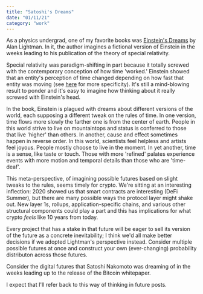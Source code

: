 ```yaml
---
title: "Satoshi's Dreams"
date: "01/11/21"
category: "work"
---
```


As a physics undergrad, one of my favorite books was [Einstein's Dreams](https://en.wikipedia.org/wiki/Einstein%27s_Dreams) by Alan Lightman. In it, the author imagines a fictional version of Einstein in the weeks leading to his publication of the theory of special relativity.

Special relativity was paradigm-shifting in part because it totally screwed with the contemporary conception of how time 'worked.' Einstein showed that an entity's perception of time changed depending on how fast that entity was moving (see [here](https://en.wikipedia.org/wiki/Lorentz_transformation) for more specificity). It's still a mind-blowing result to ponder and it's easy to imagine how thinking about it really screwed with Einstein's head.

In the book, Einstein is plagued with dreams about different versions of the world, each supposing a different tweak on the rules of time. In one version, time flows more slowly the farther one is from the center of earth. People in this world strive to live on mountaintops and status is conferred to those that live 'higher' than others. In another, cause and effect sometimes happen in reverse order. In this world, scientists feel helpless and artists feel joyous. People mostly choose to live in the moment. In yet another, time is a sense, like taste or touch. Those with more 'refined' palates experience events with more motion and temporal details than those who are 'time-deaf'.

This meta-perspective, of imagining possible futures based on slight tweaks to the rules, seems timely for crypto. We're sitting at an interesting inflection: 2020 showed us that smart contracts are interesting (DeFi Summer), but there are many possible ways the protocol layer might shake out. New layer 1s, rollups, application-specific chains, and various other structural components could play a part and this has implications for what crypto *feels* like 10 years from today.

Every project that has a stake in that future will be eager to sell its version of the future as a concrete inevitability; I think we'd all make better decisions if we adopted Lightman's perspective instead. Consider multiple possible futures at once and construct your own (ever-changing) probability distributon across those futures.

Consider the digital futures that Satoshi Nakomoto was dreaming of in the weeks leading up to the release of the Bitcoin whitepaper.

I expect that I'll refer back to this way of thinking in future posts.